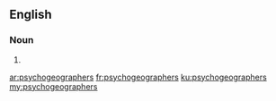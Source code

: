 ==English==

===Noun===
{{head|en|plural}}

# {{plural of|psychogeographer|lang=en}}

[[ar:psychogeographers]]
[[fr:psychogeographers]]
[[ku:psychogeographers]]
[[my:psychogeographers]]